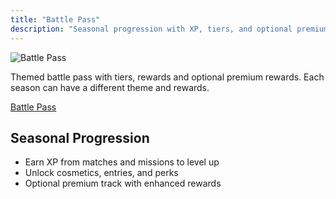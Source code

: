 ```yaml
---
title: "Battle Pass"
description: "Seasonal progression with XP, tiers, and optional premium rewards."
---
```


![Battle Pass](/images/screenshots/battle-pass.png)

Themed battle pass with tiers, rewards and optional premium rewards. Each season can have a different theme and rewards.

<Icon icon="link" size={18} /> [Battle Pass](https://mettlestate.com/battle-pass) 

## Seasonal Progression

- Earn XP from matches and missions to level up
- Unlock cosmetics, entries, and perks
- Optional premium track with enhanced rewards